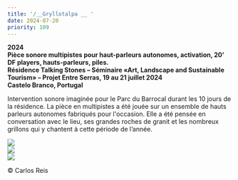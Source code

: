 ```yaml
---
title: '/__Gryllotalpa __ '
date: 2024-07-20
priority: 109
---
```

**2024**\
**Pièce sonore multipistes pour haut-parleurs autonomes, activation, 20'**\
**DF players, hauts-parleurs, piles.**\
**Résidence Talking Stones – Séminaire «Art, Landscape and Sustainable Tourism» – Projet Entre Serras, 19 au 21 juillet 2024** \
**Castelo Branco, Portugal**

Intervention sonore imaginée pour le Parc du Barrocal durant les 10 jours de la résidence. La pièce en multipistes a été jouée sur un ensemble de hauts parleurs autonomes fabriqués pour l'occasion. Elle a été pensée en conversation avec le lieu, ses grandes roches de granit et les nombreux grillons qui y chantent à cette période de l’année.

<VimeoEmbed videoId={1014255136} />

![](src/assets/images/projects/gryllotalpa/performance_carlos_reis.jpg)\
![](src/assets/images/projects/gryllotalpa/performance_vue_pres_carlos_reis.jpg)\
![](src/assets/images/projects/gryllotalpa/hp_autonome.jpg)

<VimeoEmbed videoId={1014264635} />

© Carlos Reis
